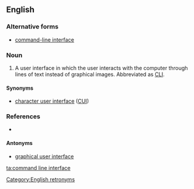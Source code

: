 ==English==

===Alternative forms===
* [[command-line interface]]

===Noun===
{{en-noun|head=[[command line]] [[interface]]}}

# {{label|en|computing}} A user interface in which the user interacts with the computer through lines of text instead of graphical images. Abbreviated as [[CLI]].

====Synonyms====
* [[character user interface]] ([[CUI]])

===References===
* {{pedia}}

====Antonyms====
* [[graphical user interface]]

[[Category:English retronyms]]

[[ta:command line interface]]